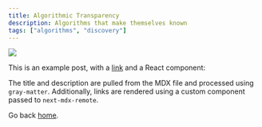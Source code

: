 ```yaml
---
title: Algorithmic Transparency
description: Algorithms that make themselves known
tags: ["algorithms", "discovery"]
---
```


![](https://via.placeholder.com/600)

This is an example post, with a [link](https://nextjs.org) and a React component:

<TestComponent name="next-mdx-remote" />

The title and description are pulled from the MDX file and processed using `gray-matter`. Additionally, links are rendered using a custom component passed to `next-mdx-remote`.

Go back [home](/).
